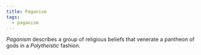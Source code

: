 ```yaml
---
title: Paganism
tags:
  - paganism
---
```


_Paganism_ describes a group of religious beliefs that venerate a pantheon of
gods in a _Polytheistic_ fashion.
